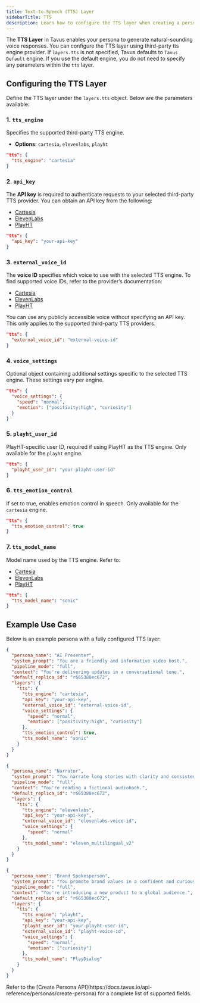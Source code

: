 ```yaml
---
title: Text-to-Speech (TTS) Layer
sidebarTitle: TTS
description: Learn how to configure the TTS layer when creating a persona in Tavus.
---
```


The **TTS Layer** in Tavus enables your persona to generate natural-sounding voice responses.
You can configure the TTS layer using third-party tts engine provider. If `layers.tts` is not specified, Tavus defaults to `Tavus Default` engine.
<Note>
If you use the default engine, you do not need to specify any parameters within the `tts` layer.
</Note>

## Configuring the TTS Layer

Define the TTS layer under the `layers.tts` object. Below are the parameters available:

### 1. `tts_engine`

Specifies the supported third-party TTS engine.
* **Options**:  `cartesia`, `elevenlabs`, `playht`

```json
"tts": {
  "tts_engine": "cartesia"
}
```

### 2. `api_key`

The **API key** is required to authenticate requests to your selected third-party TTS provider. You can obtain an API key from the following:
* [Cartesia](https://play.cartesia.ai/keys)
* [ElevenLabs](https://elevenlabs.io/app/settings/api-keys)
* [PlayHT](https://play.ai/api/keys)


```json
"tts": {
  "api_key": "your-api-key"
}
```

### 3. `external_voice_id`
The **voice ID** specifies which voice to use with the selected TTS engine. To find supported voice IDs, refer to the provider’s documentation:
* [Cartesia](https://docs.cartesia.ai/api-reference/voices/list)
* [ElevenLabs](https://elevenlabs.io/docs/api-reference/voices/search)
* [PlayHT](https://docs.play.ai/api-reference/text-to-speech/endpoints/v1/list-voices)


<Note>
You can use any publicly accessible voice without specifying an API key. This only applies to the supported third-party TTS providers.
</Note>

```json
"tts": {
  "external_voice_id": "external-voice-id"
}
```

### 4. `voice_settings`

Optional object containing additional settings specific to the selected TTS engine.
<Note>
These settings vary per engine.
</Note>
```json
"tts": {
  "voice_settings": {
    "speed": "normal",
    "emotion": ["positivity:high", "curiosity"]
  }
}
```

### 5. `playht_user_id`

PlayHT-specific user ID, required if using PlayHT as the TTS engine.
<Note>
Only available for the `playht` engine.
</Note>
```json
"tts": {
  "playht_user_id": "your-playht-user-id"
}
```

### 6. `tts_emotion_control`

If set to true, enables emotion control in speech.
<Note>
Only available for the `cartesia` engine.
</Note>
```json
"tts": {
  "tts_emotion_control": true
}
```

### 7. `tts_model_name`

Model name used by the TTS engine. Refer to:
- [Cartesia](https://docs.cartesia.ai/2025-04-16/build-with-cartesia/models)
- [ElevenLabs](https://elevenlabs.io/docs/models)
- [PlayHT](https://docs.play.ai/documentation/text-to-speech/tts-models)
```json
"tts": {
  "tts_model_name": "sonic"
}
```

## Example Use Case

Below is an example persona with a fully configured TTS layer:
<CodeGroup>
```json Cartesia
{
  "persona_name": "AI Presenter",
  "system_prompt": "You are a friendly and informative video host.",
  "pipeline_mode": "full",
  "context": "You're delivering updates in a conversational tone.",
  "default_replica_id": "r665388ec672",
  "layers": {
    "tts": {
      "tts_engine": "cartesia",
      "api_key": "your-api-key",
      "external_voice_id": "external-voice-id",
      "voice_settings": {
        "speed": "normal",
        "emotion": ["positivity:high", "curiosity"]
      },
      "tts_emotion_control": true,
      "tts_model_name": "sonic"
    }
  }
}
```
```json ElevenLabs
{
  "persona_name": "Narrator",
  "system_prompt": "You narrate long stories with clarity and consistency.",
  "pipeline_mode": "full",
  "context": "You're reading a fictional audiobook.",
  "default_replica_id": "r665388ec672",
  "layers": {
    "tts": {
      "tts_engine": "elevenlabs",
      "api_key": "your-api-key",
      "external_voice_id": "elevenlabs-voice-id",
      "voice_settings": {
        "speed": "normal"
      },
      "tts_model_name": "eleven_multilingual_v2"
    }
  }
}
```
```json PlayHT
{
  "persona_name": "Brand Spokesperson",
  "system_prompt": "You promote brand values in a confident and curious tone.",
  "pipeline_mode": "full",
  "context": "You're introducing a new product to a global audience.",
  "default_replica_id": "r665388ec672",
  "layers": {
    "tts": {
      "tts_engine": "playht",
      "api_key": "your-api-key",
      "playht_user_id": "your-playht-user-id",
      "external_voice_id": "playht-voice-id",
      "voice_settings": {
        "speed": "normal",
        "emotion": ["curiosity"]
      },
      "tts_model_name": "PlayDialog"
    }
  }
}
```
</CodeGroup>
<Note>
Refer to the [Create Persona API](https://docs.tavus.io/api-reference/personas/create-persona) for a complete list of supported fields.
</Note>
